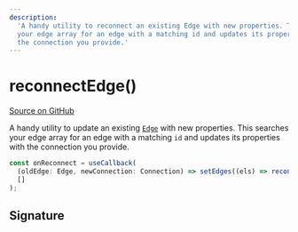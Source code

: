 ```yaml
---
description:
  'A handy utility to reconnect an existing Edge with new properties. This searches
  your edge array for an edge with a matching id and updates its properties with
  the connection you provide.'
---
```


# reconnectEdge()

[Source on GitHub](https://github.com/xyflow/xyflow/blob/main/packages/core/src/utils/graph.ts/#L97)

A handy utility to update an existing [`Edge`](/api-reference/types/edge) with new properties.
This searches your edge array for an edge with a matching `id` and updates its
properties with the connection you provide.

```js
const onReconnect = useCallback(
  (oldEdge: Edge, newConnection: Connection) => setEdges((els) => reconnectEdge(oldEdge, newConnection, els)),
  []
);
```

## Signature

<APIDocs functionName="reconnectEdge" />
